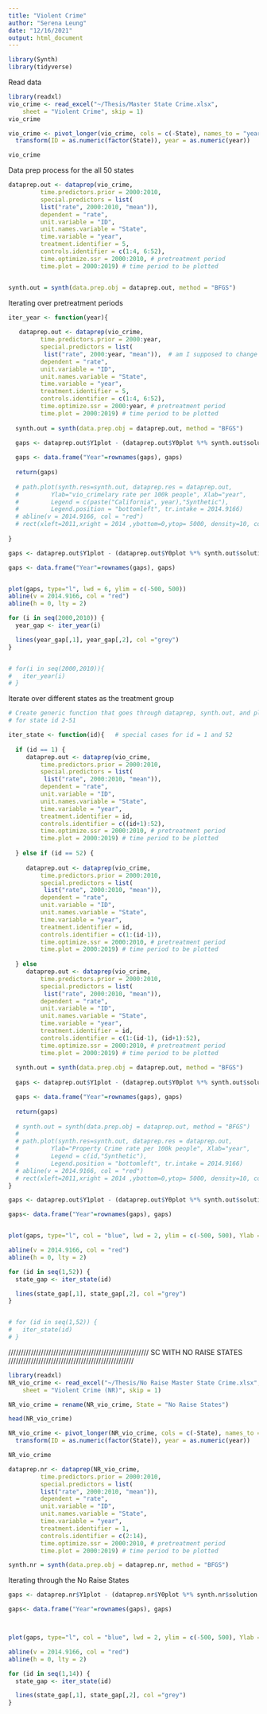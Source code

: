 ```yaml
---
title: "Violent Crime"
author: "Serena Leung"
date: "12/16/2021"
output: html_document
---
```


```r
library(Synth)
library(tidyverse)
```


Read data 
```r
library(readxl)
vio_crime <- read_excel("~/Thesis/Master State Crime.xlsx", 
    sheet = "Violent Crime", skip = 1)
vio_crime
```


```r
vio_crime <- pivot_longer(vio_crime, cols = c(-State), names_to = "year", values_to = "rate") %>% 
  transform(ID = as.numeric(factor(State)), year = as.numeric(year))

vio_crime
```



Data prep process for the all 50 states 
```r
dataprep.out <- dataprep(vio_crime, 
         time.predictors.prior = 2000:2010,
         special.predictors = list(
         list("rate", 2000:2010, "mean")),
         dependent = "rate", 
         unit.variable = "ID",       
         unit.names.variable = "State", 
         time.variable = "year", 
         treatment.identifier = 5, 
         controls.identifier = c(1:4, 6:52),
         time.optimize.ssr = 2000:2010, # pretreatment period
         time.plot = 2000:2019) # time period to be plotted


synth.out = synth(data.prep.obj = dataprep.out, method = "BFGS")
```




Iterating over pretreatment periods
```r
iter_year <- function(year){
  
   dataprep.out <- dataprep(vio_crime, 
         time.predictors.prior = 2000:year,
         special.predictors = list(
          list("rate", 2000:year, "mean")),  # am I supposed to change this?
         dependent = "rate", 
         unit.variable = "ID",       
         unit.names.variable = "State", 
         time.variable = "year", 
         treatment.identifier = 5, 
         controls.identifier = c(1:4, 6:52),
         time.optimize.ssr = 2000:year, # pretreatment period
         time.plot = 2000:2019) # time period to be plotted
   
  synth.out = synth(data.prep.obj = dataprep.out, method = "BFGS")
  
  gaps <- dataprep.out$Y1plot - (dataprep.out$Y0plot %*% synth.out$solution.w)

  gaps <- data.frame("Year"=rownames(gaps), gaps)
  
  return(gaps)
  
  # path.plot(synth.res=synth.out, dataprep.res = dataprep.out, 
  #         Ylab="vio_crimelary rate per 100k people", Xlab="year",
  #         Legend = c(paste("California", year),"Synthetic"),
  #         Legend.position = "bottomleft", tr.intake = 2014.9166)
  # abline(v = 2014.9166, col = "red")
  # rect(xleft=2011,xright = 2014 ,ybottom=0,ytop= 5000, density=10, col = "gray") # Realignment
  
}
```


```r
gaps <- dataprep.out$Y1plot - (dataprep.out$Y0plot %*% synth.out$solution.w)

gaps <- data.frame("Year"=rownames(gaps), gaps)


plot(gaps, type="l", lwd = 6, ylim = c(-500, 500))
abline(v = 2014.9166, col = "red")
abline(h = 0, lty = 2)

for (i in seq(2000,2010)) {
  year_gap <- iter_year(i)

  lines(year_gap[,1], year_gap[,2], col ="grey")
}


# for(i in seq(2000,2010)){
#   iter_year(i)
# }
```



Iterate over different states as the treatment group

```r
# Create generic function that goes through dataprep, synth.out, and plot 
# for state id 2-51

iter_state <- function(id){   # special cases for id = 1 and 52
  
  if (id == 1) {  
     dataprep.out <- dataprep(vio_crime, 
         time.predictors.prior = 2000:2010,
         special.predictors = list(
          list("rate", 2000:2010, "mean")),
         dependent = "rate", 
         unit.variable = "ID",       
         unit.names.variable = "State", 
         time.variable = "year", 
         treatment.identifier = id, 
         controls.identifier = c((id+1):52),
         time.optimize.ssr = 2000:2010, # pretreatment period
         time.plot = 2000:2019) # time period to be plotted
     
  } else if (id == 52) {
    
     dataprep.out <- dataprep(vio_crime, 
         time.predictors.prior = 2000:2010,
         special.predictors = list(
          list("rate", 2000:2010, "mean")),
         dependent = "rate", 
         unit.variable = "ID",       
         unit.names.variable = "State", 
         time.variable = "year", 
         treatment.identifier = id, 
         controls.identifier = c(1:(id-1)),
         time.optimize.ssr = 2000:2010, # pretreatment period
         time.plot = 2000:2019) # time period to be plotted
     
  } else
     dataprep.out <- dataprep(vio_crime, 
         time.predictors.prior = 2000:2010,
         special.predictors = list(
          list("rate", 2000:2010, "mean")),
         dependent = "rate", 
         unit.variable = "ID",       
         unit.names.variable = "State", 
         time.variable = "year", 
         treatment.identifier = id, 
         controls.identifier = c(1:(id-1), (id+1):52),
         time.optimize.ssr = 2000:2010, # pretreatment period
         time.plot = 2000:2019) # time period to be plotted
  
  synth.out = synth(data.prep.obj = dataprep.out, method = "BFGS")
  
  gaps <- dataprep.out$Y1plot - (dataprep.out$Y0plot %*% synth.out$solution.w)

  gaps <- data.frame("Year"=rownames(gaps), gaps)
  
  return(gaps)
  
  # synth.out = synth(data.prep.obj = dataprep.out, method = "BFGS")
  # 
  # path.plot(synth.res=synth.out, dataprep.res = dataprep.out, 
  #         Ylab="Property Crime rate per 100k people", Xlab="year",
  #         Legend = c(id,"Synthetic"),
  #         Legend.position = "bottomleft", tr.intake = 2014.9166)
  # abline(v = 2014.9166, col = "red")
  # rect(xleft=2011,xright = 2014 ,ybottom=0,ytop= 5000, density=10, col = "gray") # Realignment
}

```




```r
gaps <- dataprep.out$Y1plot - (dataprep.out$Y0plot %*% synth.out$solution.w)

gaps<- data.frame("Year"=rownames(gaps), gaps)


plot(gaps, type="l", col = "blue", lwd = 2, ylim = c(-500, 500), Ylab = "Gap in Burglary rate per 100k people")

abline(v = 2014.9166, col = "red")
abline(h = 0, lty = 2)

for (id in seq(1,52)) {
  state_gap <- iter_state(id)

  lines(state_gap[,1], state_gap[,2], col ="grey")
}


# for (id in seq(1,52)) {
#   iter_state(id)
# }

```





//////////////////////////////////////////////////////// SC WITH NO RAISE STATES //////////////////////////////////////////////////

```r
library(readxl)
NR_vio_crime <- read_excel("~/Thesis/No Raise Master State Crime.xlsx", 
    sheet = "Violent Crime (NR)", skip = 1)

NR_vio_crime = rename(NR_vio_crime, State = "No Raise States")

head(NR_vio_crime)

```



```r
NR_vio_crime <- pivot_longer(NR_vio_crime, cols = c(-State), names_to = "year", values_to = "rate") %>%
  transform(ID = as.numeric(factor(State)), year = as.numeric(year))

NR_vio_crime

```



```r
dataprep.nr <- dataprep(NR_vio_crime, 
         time.predictors.prior = 2000:2010,
         special.predictors = list(
         list("rate", 2000:2010, "mean")),
         dependent = "rate", 
         unit.variable = "ID",       
         unit.names.variable = "State", 
         time.variable = "year", 
         treatment.identifier = 1, 
         controls.identifier = c(2:14),
         time.optimize.ssr = 2000:2010, # pretreatment period
         time.plot = 2000:2019) # time period to be plotted
```


```r
synth.nr = synth(data.prep.obj = dataprep.nr, method = "BFGS")
```



Iterating through the No Raise States 
```r
gaps <- dataprep.nr$Y1plot - (dataprep.nr$Y0plot %*% synth.nr$solution.w)

gaps<- data.frame("Year"=rownames(gaps), gaps)



plot(gaps, type="l", col = "blue", lwd = 2, ylim = c(-500, 500), Ylab = "Gap in vio_crimelary Crime rate per 100k people")

abline(v = 2014.9166, col = "red")
abline(h = 0, lty = 2)

for (id in seq(1,14)) {
  state_gap <- iter_state(id)

  lines(state_gap[,1], state_gap[,2], col ="grey")
}
```
